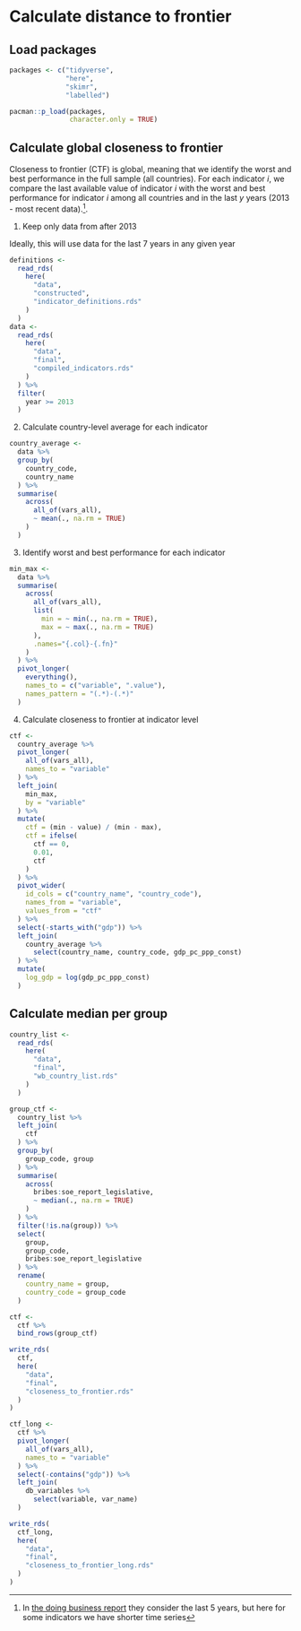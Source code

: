 # Calculate distance to frontier

## Load packages

```r
packages <- c("tidyverse",
              "here",
              "skimr",
              "labelled")

pacman::p_load(packages,
               character.only = TRUE)
```

## Calculate global closeness to frontier

Closeness to frontier (CTF) is global, meaning that we identify the worst and best performance in the full sample (all countries). For each indicator $i$, we compare the last available value of indicator $i$ with the worst and best
performance for indicator $i$ among all countries and in the last $y$ years (2013 - most recent data).^[In [the doing business report](https://www.doingbusiness.org/content/dam/doingBusiness/media/Annual-Reports/English/DB17-Chapters/DB17-DTF-and-DBRankings.pdf) they consider the last 5 years, but here for some indicators we have shorter time series].


1. Keep only data from after 2013

Ideally, this will use data for the last 7 years in any given year

```r

definitions <-
  read_rds(
    here(
      "data",
      "constructed",
      "indicator_definitions.rds"
    )
  )
data <-
  read_rds(
    here(
      "data",
      "final",
      "compiled_indicators.rds"
    )
  ) %>%
  filter(
    year >= 2013
  )
```


2. Calculate country-level average for each indicator

```r
country_average <-
  data %>%
  group_by(
    country_code,
    country_name
  ) %>%
  summarise(
    across(
      all_of(vars_all),
      ~ mean(., na.rm = TRUE)
    )
  )
```

3. Identify worst and best performance for each indicator

```r
min_max <-
  data %>%
  summarise(
    across(
      all_of(vars_all),
      list(
        min = ~ min(., na.rm = TRUE),
        max = ~ max(., na.rm = TRUE)
      ),
      .names="{.col}-{.fn}"
    )
  ) %>%
  pivot_longer(
    everything(),
    names_to = c("variable", ".value"),
    names_pattern = "(.*)-(.*)"
  )
```

4. Calculate closeness to frontier at indicator level

```r
ctf <-
  country_average %>%
  pivot_longer(
    all_of(vars_all),
    names_to = "variable"
  ) %>%
  left_join(
    min_max,
    by = "variable"
  ) %>%
  mutate(
    ctf = (min - value) / (min - max),
    ctf = ifelse(
      ctf == 0,
      0.01,
      ctf
    )
  ) %>%
  pivot_wider(
    id_cols = c("country_name", "country_code"),
    names_from = "variable",
    values_from = "ctf"
  ) %>%
  select(-starts_with("gdp")) %>%
  left_join(
    country_average %>%
      select(country_name, country_code, gdp_pc_ppp_const)
  ) %>%
  mutate(
    log_gdp = log(gdp_pc_ppp_const)
  )
```

## Calculate median per group

```r
country_list <-
  read_rds(
    here(
      "data",
      "final",
      "wb_country_list.rds"
    )
  )

group_ctf <-
  country_list %>%
  left_join(
    ctf
  ) %>%
  group_by(
    group_code, group
  ) %>%
  summarise(
    across(
      bribes:soe_report_legislative,
      ~ median(., na.rm = TRUE)
    )     
  ) %>%
  filter(!is.na(group)) %>%
  select(
    group,
    group_code,
    bribes:soe_report_legislative
  ) %>%
  rename(
    country_name = group,
    country_code = group_code
  )

ctf <-
  ctf %>%
  bind_rows(group_ctf)

write_rds(
  ctf,
  here(
    "data",
    "final",
    "closeness_to_frontier.rds"
  )
)

ctf_long <-
  ctf %>%
  pivot_longer(
    all_of(vars_all),
    names_to = "variable"
  ) %>%
  select(-contains("gdp")) %>%
  left_join(
    db_variables %>%
      select(variable, var_name)
  )

write_rds(
  ctf_long,
  here(
    "data",
    "final",
    "closeness_to_frontier_long.rds"
  )
)
```

